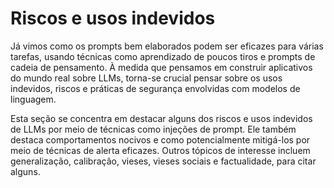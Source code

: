 # Riscos e usos indevidos



Já vimos como os prompts bem elaborados podem ser eficazes para várias tarefas, usando técnicas como aprendizado de poucos tiros e prompts de cadeia de pensamento. À medida que pensamos em construir aplicativos do mundo real sobre LLMs, torna-se crucial pensar sobre os usos indevidos, riscos e práticas de segurança envolvidas com modelos de linguagem.

Esta seção se concentra em destacar alguns dos riscos e usos indevidos de LLMs por meio de técnicas como injeções de prompt. Ele também destaca comportamentos nocivos e como potencialmente mitigá-los por meio de técnicas de alerta eficazes. Outros tópicos de interesse incluem generalização, calibração, vieses, vieses sociais e factualidade, para citar alguns.

<ContentFileNames section="risks" lang="pt"/>